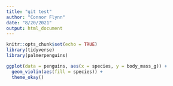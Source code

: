 ```yaml
---
title: "git test"
author: "Connor Flynn"
date: "8/20/2021"
output: html_document
---
```


```r
knitr::opts_chunk$set(echo = TRUE)
library(tidyverse)
library(palmerpenguins)
```
```r
ggplot(data = penguins, aes(x = species, y = body_mass_g)) +
  geom_violin(aes(fill = species)) +
  theme_okay()
```

